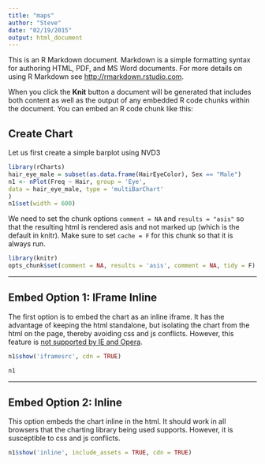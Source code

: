 ```yaml
---
title: "maps"
author: "Steve"
date: "02/19/2015"
output: html_document
---
```


This is an R Markdown document. Markdown is a simple formatting syntax for authoring HTML, PDF, and MS Word documents. For more details on using R Markdown see <http://rmarkdown.rstudio.com>.

When you click the **Knit** button a document will be generated that includes both content as well as the output of any embedded R code chunks within the document. You can embed an R code chunk like this:

## Create Chart
 
Let us first create a simple barplot using NVD3
 
```r
library(rCharts)
hair_eye_male = subset(as.data.frame(HairEyeColor), Sex == "Male")
n1 <- nPlot(Freq ~ Hair, group = 'Eye',
data = hair_eye_male, type = 'multiBarChart'
)
n1$set(width = 600)
```
 
We need to set the chunk options `comment = NA` and `results = "asis"` so that the resulting html is rendered asis and not marked up (which is the default in knitr). Make sure to set `cache = F` for this chunk so that it is always run.
 
```r
library(knitr)
opts_chunk$set(comment = NA, results = 'asis', comment = NA, tidy = F)
```
 
 
---
 
## Embed Option 1: IFrame Inline
 
The first option is to embed the chart as an inline iframe. It has the advantage of keeping the html standalone, but isolating the chart from the html on the page, thereby avoiding css and js conflicts. However, this feature is [not supported by IE and Opera](http://www.w3schools.com/tags/att_iframe_srcdoc.asp).
 
```r
n1$show('iframesrc', cdn = TRUE)
```

```r
n1
```
 
---
 
## Embed Option 2: Inline
 
This option embeds the chart inline in the html. It should work in all browsers that the charting library being used supports. However, it is susceptible to css and js conflicts.
 
```r
n1$show('inline', include_assets = TRUE, cdn = TRUE)
``` 